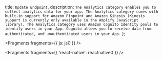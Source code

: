   title: `Update Endpoint`,
  description: `The Analytics category enables you to collect analytics data for your app. The Analytics category comes with built-in support for Amazon Pinpoint and Amazon Kinesis (Kinesis support is currently only available in the Amplify JavaScript library). The Analytics category uses Amazon Cognito Identity pools to identify users in your App. Cognito allows you to receive data from authenticated, and unauthenticated users in your App.`
};


<Fragments fragments={{ js: js0 }} />


<Fragments fragments={{ 'react-native': reactnative0 }} />

